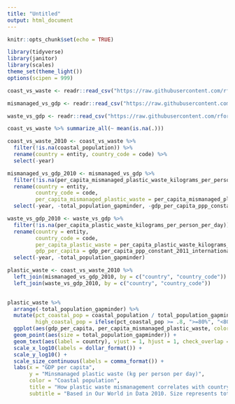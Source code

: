 ```yaml
---
title: "Untitled"
output: html_document
---
```


```r
knitr::opts_chunk$set(echo = TRUE)
```

```r
library(tidyverse)
library(janitor)
library(scales)
theme_set(theme_light())
options(scipen = 999)

coast_vs_waste <- readr::read_csv("https://raw.githubusercontent.com/rfordatascience/tidytuesday/master/data/2019/2019-05-21/coastal-population-vs-mismanaged-plastic.csv") %>% clean_names()

mismanaged_vs_gdp <- readr::read_csv("https://raw.githubusercontent.com/rfordatascience/tidytuesday/master/data/2019/2019-05-21/per-capita-mismanaged-plastic-waste-vs-gdp-per-capita.csv") %>% clean_names()

waste_vs_gdp <- readr::read_csv("https://raw.githubusercontent.com/rfordatascience/tidytuesday/master/data/2019/2019-05-21/per-capita-plastic-waste-vs-gdp-per-capita.csv") %>% clean_names()

```

```r
coast_vs_waste %>% summarize_all(~ mean(is.na(.)))

coast_vs_waste_2010 <- coast_vs_waste %>% 
  filter(!is.na(coastal_population)) %>% 
  rename(country = entity, country_code = code) %>% 
  select(-year)

mismanaged_vs_gdp_2010 <- mismanaged_vs_gdp %>% 
  filter(!is.na(per_capita_mismanaged_plastic_waste_kilograms_per_person_per_day)) %>% 
  rename(country = entity, 
         country_code = code, 
         per_capita_mismanaged_plastic_waste = per_capita_mismanaged_plastic_waste_kilograms_per_person_per_day) %>% 
  select(-year, -total_population_gapminder, -gdp_per_capita_ppp_constant_2011_international_rate)

waste_vs_gdp_2010 <- waste_vs_gdp %>% 
  filter(!is.na(per_capita_plastic_waste_kilograms_per_person_per_day)) %>% 
  rename(country = entity, 
         country_code = code, 
         per_capita_plastic_waste = per_capita_plastic_waste_kilograms_per_person_per_day, 
         gdp_per_capita = gdp_per_capita_ppp_constant_2011_international_constant_2011_international) %>%
  select(-year, -total_population_gapminder)

plastic_waste <- coast_vs_waste_2010 %>% 
  left_join(mismanaged_vs_gdp_2010, by = c("country", "country_code")) %>% 
  left_join(waste_vs_gdp_2010, by = c("country", "country_code"))
  
```

```r
plastic_waste %>% 
  arrange(-total_population_gapminder) %>% 
  mutate(pct_coastal_pop = coastal_population / total_population_gapminder, 
         high_coastal_pop = ifelse(pct_coastal_pop >= .8, ">=80%", "<80%")) %>% 
  ggplot(aes(gdp_per_capita, per_capita_mismanaged_plastic_waste, color = high_coastal_pop)) + 
  geom_point(aes(size = total_population_gapminder)) + 
  geom_text(aes(label = country), vjust = 1, hjust = 1, check_overlap = TRUE) +
  scale_x_log10(labels = dollar_format()) +
  scale_y_log10() +
  scale_size_continuous(labels = comma_format()) +
  labs(x = "GDP per capita", 
       y = "Minsmanaged plastic waste (kg per person per day)", 
       color = "Coastal population", 
       title = "How plastic waste mismanagement correlates with country income", 
       subtitle = "Based in Our World in Data 2010. Size represents total population")
```


